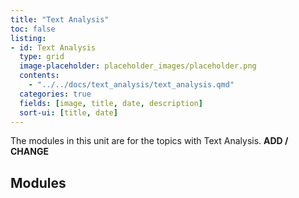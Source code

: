 ```yaml
---
title: "Text Analysis"
toc: false
listing:
- id: Text Analysis
  type: grid
  image-placeholder: placeholder_images/placeholder.png
  contents:
    - "../../docs/text_analysis/text_analysis.qmd"
  categories: true
  fields: [image, title, date, description]
  sort-ui: [title, date]
---
```


The modules in this unit are for the topics with Text Analysis. **ADD / CHANGE**

## Modules

::: {#text_analysis}

:::
